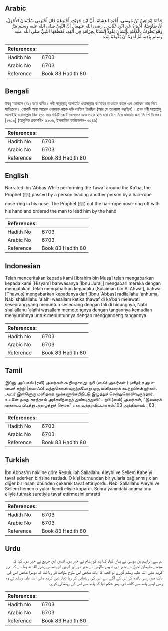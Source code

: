 ## Arabic


<div dir="rtl" lang="ar" style={{fontSize:'larger',backgroundColor:'#f8f9fa',padding:20}}>
حَدَّثَنَا إِبْرَاهِيمُ بْنُ مُوسَى، أَخْبَرَنَا هِشَامٌ، أَنَّ ابْنَ جُرَيْجٍ، أَخْبَرَهُمْ قَالَ أَخْبَرَنِي سُلَيْمَانُ الأَحْوَلُ، أَنَّ طَاوُسًا، أَخْبَرَهُ عَنِ ابْنِ عَبَّاسٍ ـ رضى الله عنهما ـ أَنَّ النَّبِيَّ صلى الله عليه وسلم مَرَّ وَهْوَ يَطُوفُ بِالْكَعْبَةِ بِإِنْسَانٍ يَقُودُ إِنْسَانًا بِخِزَامَةٍ فِي أَنْفِهِ، فَقَطَعَهَا النَّبِيُّ صلى الله عليه وسلم بِيَدِهِ، ثُمَّ أَمَرَهُ أَنْ يَقُودَهُ بِيَدِهِ
</div>
<div style={{backgroundColor:'#f8f9fa',padding:20, marginBottom: 10}}><table> <thead> <tr> <th>References:</th> <th></th> </tr> </thead> <tbody><tr><td>Hadith No</td><td>6703</td></tr><tr><td>Arabic No</td><td>6703</td></tr><tr><td>Reference</td><td>Book 83 Hadith 80</td></tr></tbody></table></div>

## Bengali


<div dir="ltr" lang="bn" style={{fontSize:'larger',backgroundColor:'#f8f9fa',padding:20}}>
ইবনু ‘আব্বাস (রাঃ) হতে বর্ণিত। নবী সাল্লাল্লাহু আলাইহি ওয়াসাল্লাম কা‘বাহর তাওয়াফ কালে এক লোকের কাছ দিয়ে যাচ্ছিলেন। লোকটি অন্য আরেক লোককে নাকে দড়ি লাগিয়ে টানছিল (আর সে তাওয়াফ করছিল)। তখন নবী সাল্লাল্লাহু আলাইহি ওয়াসাল্লাম নিজ হতে তার দড়িটি কেটে ফেললেন এবং তাকে হাত দ্বারা টেনে নিয়ে যাওয়ার জন্য নির্দেশ দিলেন। [১৬২০] (আধুনিক প্রকাশনী- ৬২৩৬, ইসলামিক ফাউন্ডেশন- ৬২৪৬)
</div>
<div style={{backgroundColor:'#f8f9fa',padding:20, marginBottom: 10}}><table> <thead> <tr> <th>References:</th> <th></th> </tr> </thead> <tbody><tr><td>Hadith No</td><td>6703</td></tr><tr><td>Arabic No</td><td>6703</td></tr><tr><td>Reference</td><td>Book 83 Hadith 80</td></tr></tbody></table></div>

## English


<div dir="ltr" lang="en" style={{fontSize:'larger',backgroundColor:'#f8f9fa',padding:20}}>
Narrated Ibn 'Abbas:While performing the Tawaf around the Ka'ba, the Prophet (ﷺ) passed by a person leading another person by a hair-rope nose-ring in his nose. The Prophet (ﷺ) cut the hair-rope nose-ring off with his hand and ordered the man to lead him by the hand
</div>
<div style={{backgroundColor:'#f8f9fa',padding:20, marginBottom: 10}}><table> <thead> <tr> <th>References:</th> <th></th> </tr> </thead> <tbody><tr><td>Hadith No</td><td>6703</td></tr><tr><td>Arabic No</td><td>6703</td></tr><tr><td>Reference</td><td>Book 83 Hadith 80</td></tr></tbody></table></div>

## Indonesian


<div dir="ltr" lang="id" style={{fontSize:'larger',backgroundColor:'#f8f9fa',padding:20}}>
Telah menceritakan kepada kami [Ibrahim bin Musa] telah mengabarkan kepada kami [Hisyam] bahwasanya [Ibnu Juraij] mengabari mereka dengan mengatakan, telah mengabarkan kepadaku [Sulaiman bin Al Ahwal], bahwa [Thawus] mengabarkan kepadanya dari [Ibnu 'Abbas] radliallahu 'anhuma, Nabi shallallahu 'alaihi wasallam ketika thawaf di ka'bah melewati seseorang yang menuntun seseorang dengan tali di hidungnya, Nabi shallallahu 'alaihi wasallam memotongnya dengan tangannya kemudian menyuruhnya untuk menuntunnya dengan menggandeng tangannya
</div>
<div style={{backgroundColor:'#f8f9fa',padding:20, marginBottom: 10}}><table> <thead> <tr> <th>References:</th> <th></th> </tr> </thead> <tbody><tr><td>Hadith No</td><td>6703</td></tr><tr><td>Arabic No</td><td>6703</td></tr><tr><td>Reference</td><td>Book 83 Hadith 80</td></tr></tbody></table></div>

## Tamil


<div dir="ltr" lang="ta" style={{fontSize:'larger',backgroundColor:'#f8f9fa',padding:20}}>
இப்னு அப்பாஸ் (ரலி) அவர்கள் கூறியதாவது: நபி (ஸல்) அவர்கள் (புனித) கஅபாவைச் சுற்றி (தவாஃப்) வந்துகொண்டிருந்தபோது ஒரு மனிதரைக் கடந்துசென்றார்கள். அவர் இன்னொரு மனிதரை மூக்கணாங்கயிறிட்டு இழுத்துச் சென்றுகொண்டிருந்தார். உடனே தமது கரத்தால் அக்கயிற்றைத் துண்டித்துவிட்ட நபி (ஸல்) அவர்கள், “இவரைக் கையைப் பிடித்து அழைத்துச் செல்க” என உத்தரவிட்டார்கள்.103 அத்தியாயம் : 83
</div>
<div style={{backgroundColor:'#f8f9fa',padding:20, marginBottom: 10}}><table> <thead> <tr> <th>References:</th> <th></th> </tr> </thead> <tbody><tr><td>Hadith No</td><td>6703</td></tr><tr><td>Arabic No</td><td>6703</td></tr><tr><td>Reference</td><td>Book 83 Hadith 80</td></tr></tbody></table></div>

## Turkish


<div dir="ltr" lang="tr" style={{fontSize:'larger',backgroundColor:'#f8f9fa',padding:20}}>
İbn Abbas'ın nakline göre Resulullah Sallallahu Aleyhi ve Sellem Kabe'yi tavaf ederken birisine rastladı. O kişi burnundan bir yularla bağlanmış olan diğer bir insanı önünden çekerek tavaf ettiriyordu. Nebi Sallallahu Aleyhi ve Sellem hemen o yuları kendi eliyle kopardı. Sonra yanındaki adama onu eliyle tutmak suretiyle tavaf ettirmesini emretti
</div>
<div style={{backgroundColor:'#f8f9fa',padding:20, marginBottom: 10}}><table> <thead> <tr> <th>References:</th> <th></th> </tr> </thead> <tbody><tr><td>Hadith No</td><td>6703</td></tr><tr><td>Arabic No</td><td>6703</td></tr><tr><td>Reference</td><td>Book 83 Hadith 80</td></tr></tbody></table></div>

## Urdu


<div dir="rtl" lang="ur" style={{fontSize:'larger',backgroundColor:'#f8f9fa',padding:20}}>
ہم سے ابراہیم بن موسیٰ نے بیان کیا، کہا ہم کو ہشام نے خبر دی، انہیں ابن جریج نے خبر دی، کہا کہ مجھے سلیمان احول نے خبر دی، انہیں طاؤس نے خبر دی اور انہیں ابن عباس رضی اللہ عنہما نے کہ نبی کریم صلی اللہ علیہ وسلم گزرے تو کعبہ کا ایک شخص اس طرح طواف کر رہا تھا کہ دوسرا شخص اس کی ناک میں رسی باندھ کر اس کے آگے سے اس کی رہنمائی کر رہا تھا۔ نبی کریم صلی اللہ علیہ وسلم نے وہ رسی اپنے ہاتھ سے کاٹ دی، پھر حکم دیا کہ ہاتھ سے اس کی رہنمائی کرے۔
</div>
<div style={{backgroundColor:'#f8f9fa',padding:20, marginBottom: 10}}><table> <thead> <tr> <th>References:</th> <th></th> </tr> </thead> <tbody><tr><td>Hadith No</td><td>6703</td></tr><tr><td>Arabic No</td><td>6703</td></tr><tr><td>Reference</td><td>Book 83 Hadith 80</td></tr></tbody></table></div>